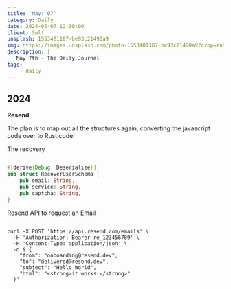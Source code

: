 ```yaml
---
title: 'May: 07'
category: Daily
date: 2024-05-07 12:00:00
client: Self
unsplash: 1553481187-be93c21490a9
img: https://images.unsplash.com/photo-1553481187-be93c21490a9?crop=entropy&cs=srgb&fm=jpg&ixid=MnwzNjM5Nzd8MHwxfHJhbmRvbXx8fHx8fHx8fDE2ODE3NDg2ODY&ixlib=rb-4.0.3&q=85
description: |
   May 7th - The Daily Journal
tags:
    - daily
---
```


## 2024

**Resend**

The plan is to map out all the structures again, converting the javascript code over to Rust code!

The recovery 

```rust

#[derive(Debug, Deserialize)]
pub struct RecoverUserSchema {
	pub email: String,
    pub service: String, 
	pub captcha: String,
}

```


Resend API to request an Email


```shell

curl -X POST 'https://api.resend.com/emails' \
  -H 'Authorization: Bearer re_123456789' \
  -H 'Content-Type: application/json' \
  -d $'{
    "from": "onboarding@resend.dev",
    "to": "delivered@resend.dev",
    "subject": "Hello World",
    "html": "<strong>it works!</strong>"
  }'

```